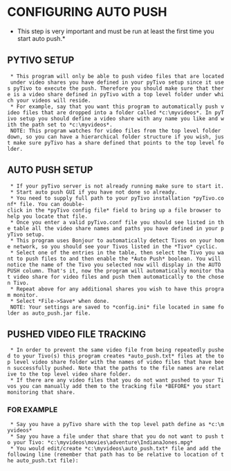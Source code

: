 =CONFIGURING AUTO PUSH=
*This step is very important and must be run at least the first time you start auto push.*

==PYTIVO SETUP==
  * This program will only be able to push video files that are located under video shares you have defined in your pyTivo setup since it uses pyTivo to execute the push. Therefore you should make sure that there is a video share defined in pyTivo with a top level folder under which your videos will reside.
  * For example, say that you want this program to automatically push video files that are dropped into a folder called *c:\myvideos*. In pyTivo setup you should define a video share with any name you like and with the path set to *c:\myvideos*.
  NOTE: This program watches for video files from the top level folder down, so you can have a hierarchical folder structure if you wish, just make sure pyTivo has a share defined that points to the top level folder.

==AUTO PUSH SETUP==
  * If your pyTivo server is not already running make sure to start it.
  * Start auto push GUI if you have not done so already.
  * You need to supply full path to your pyTivo installation *pyTivo.conf* file. You can double-click in the *pyTivo config file* field to bring up a file browser to help you locate that file.
  * Once you enter a valid pyTivo.conf file you should see listed in the table all the video share names and paths you have defined in your pyTivo setup.
  * This program uses Bonjour to automatically detect Tivos on your home network, so you should see your Tivos listed in the *Tivo* cyclic.
  * Select one of the entries in the table, then select the Tivo you want to push files to and then enable the *Auto Push* boolean. You will notice the name of the Tivo you selected now will display in the AUTO PUSH column. That's it, now the program will automatically monitor that video share for video files and push them automatically to the chosen Tivo.
  * Repeat above for any additional shares you wish to have this program monitor.
  * Select *File->Save* when done.
  NOTE: Your settings are saved to *config.ini* file located in same folder as auto_push.jar file.

==PUSHED VIDEO FILE TRACKING==
  * In order to prevent the same video file from being repeatedly pushed to your Tivo(s) this program creates *auto_push.txt* files at the top level video share folder with the names of video files that have been successfully pushed. Note that the paths to the file names are relative to the top level video share folder.
  * If there are any video files that you do not want pushed to your Tivos you can manually add them to the tracking file *BEFORE* you start monitoring that share.
===FOR EXAMPLE===
  * Say you have a pyTivo share with the top level path define as *c:\myvideos*
  * Say you have a file under that share that you do not want to push to your Tivo: *c:\myvideos\movies\adventure\IndianaJones.mpg*
  * You would edit/create *c:\myvideos\auto_push.txt* file and add the following line (remember that path has to be relative to location of the auto_push.txt file):
  {{{movies\adventure\IndianaJones.mpg}}}